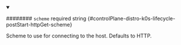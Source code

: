 
<details className="config-field" data-expandable="false" open>
<summary>

######## `scheme` <span className="config-field-required" data-required="false">required</span> <span className="config-field-type">string</span> <span className="config-field-default"></span> <span className="config-field-enum"></span> {#controlPlane-distro-k0s-lifecycle-postStart-httpGet-scheme}

Scheme to use for connecting to the host.
Defaults to HTTP.

</summary>



</details>
